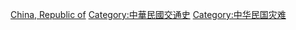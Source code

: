 [[Category:亚洲各国交通事故|China, Republic of]]
[[Category:中華民國交通史|Category:中華民國交通史]]
[[Category:中华民国灾难|Category:中华民国灾难]]